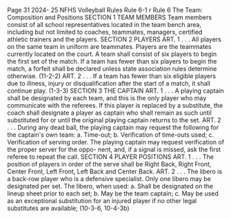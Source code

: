 Page 31 2024- 25 NFHS Volleyball Rules Rule 6-1 r Rule 6 The Team: Composition and Positions SECTION 1 TEAM MEMBERS Team members consist of all school representatives located in the team bench area, including but not limited to coaches, teammates, managers, certified athletic trainers and the players. SECTION 2 PLAYERS ART. 1 . . . All players on the same team in uniform are teammates. Players are the teammates currently located on the court. A team shall consist of six players to begin the first set of the match. If a team has fewer than six players to begin the match, a forfeit shall be declared unless state association rules determine otherwise. (11-2-2) ART. 2 . . . If a team has fewer than six eligible players due to illness, injury or disqualification after the start of a match, it shall continue play. (1-3-3) SECTION 3 THE CAPTAIN ART. 1 . . . A playing captain shall be designated by each team, and this is the only player who may communicate with the referees. If this player is replaced by a substitute, the coach shall designate a player as captain who shall remain as such until substituted for or until the original playing captain returns to the set. ART. 2 . . . During any dead ball, the playing captain may request the following for the captain's own team: a. Time-out; b. Verification of time-outs used; c. Verification of serving order. The playing captain may request verification of the proper server for the oppo- nent, and, if a signal is missed, ask the first referee to repeat the call. SECTION 4 PLAYER POSITIONS ART. 1 . . . The position of players in order of the serve shall be Right Back, Right Front, Center Front, Left Front, Left Back and Center Back. ART. 2 . . . The libero is a back-row player who is a defensive specialist. Only one libero may be designated per set. The libero, when used: a. Shall be designated on the lineup sheet prior to each set; b. May be the team captain; c. May be used as an exceptional substitution for an injured player if no other legal substitutes are available; (10-3-6, 10-4-3b)